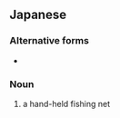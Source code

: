 ==Japanese==
{{ja-kanjitab|攩|網}}

===Alternative forms===
* {{l|ja|タモ網}}

===Noun===
{{ja-noun|たもあみ}}

# a hand-held fishing net
